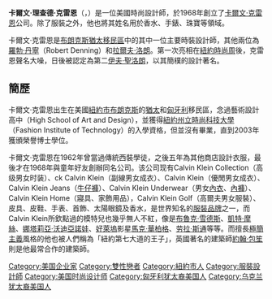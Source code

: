 {{BLP unsourced}} 
{{Otheruses|subject=服裝設計師卡爾文·克雷恩|other=他創立的同名服裝品牌|卡爾文·克雷恩}}
{{noteTA
|T=zh-hans:卡尔文·克莱因 (设计师); zh-hant:卡爾文·克雷恩 (設計師);
|1=zh-hans:卡尔文·克莱因; zh-hant:卡爾文·克雷恩;
|2=zh-hans:克莱因; zh-hant:克雷恩;
|3=zh-hans:拉尔夫·劳伦;zh-hk:勞夫·羅倫;zh-tw:拉爾夫·洛朗;
|4=zh-hans:劳拉·斯通;zh-hk:蘿拉·史東;zh-tw:蘿拉·史東;
}}
{{Infobox Fashion Designer
|image = Calvin Klein 2011 Shankbone.JPG
|caption=
|name = 卡爾文·克雷恩<br />Calvin Klein
|nationality={{USA}}
|birth_date={{Birth date and age|1942|11|19}}
|birth_place= {{USA|1912}}[[紐約市|紐約市]][[布朗克斯|布朗克斯]]
|death_date=
|death_place=
|education=[[時尚科技學院|時尚科技學院]]
|label_name=卡爾文·克雷恩 
|significant_designs=
|awards=
| parents     = Flore Stern Klein<br> Leo Klein
| relatives    = Daniel Klein
| spouse      = {{marriage|Jayne Centre|1965|1974|reason=divorced}}<br>{{marriage|Kelly Rector|1986|2006|reason=divorced}}
| children    = [[Marci_Klein|Marci Klein]]
}}
'''卡爾文·理查德·克雷恩'''（{{lang-en|Calvin Richard Klein}}，{{bd|1942年|11月19日|catIdx=K}}）是一位美國時尚設計師，於1968年創立了[[卡爾文·克雷恩|卡爾文·克雷恩]]公司。除了服裝之外，他也將其姓名用於香水、手錶、珠寶等領域。

卡爾文·克雷恩是[[布朗克斯猶太移民區|布朗克斯猶太移民區]]中的其中一位主要時裝設計師，其他兩位為[[羅勃·丹寧|羅勃·丹寧]]（Robert Denning）和[[拉爾夫·洛朗|拉爾夫·洛朗]]。第一次亮相在[[紐約時尚周|紐約時尚周]]後，克雷恩聲名大噪，日後被認定為第二[[伊夫·聖洛朗|伊夫·聖洛朗]]，以其簡樸的設計著名。

==簡歷==
卡爾文·克雷恩出生在美國[[紐約市|紐約市]][[布朗克斯|布朗克斯]]的[[猶太|猶太]]和[[匈牙利|匈牙利]]移民區，念過藝術設計高中（High School of Art and Design），並獲得[[紐約州立時尚科技大學|紐約州立時尚科技大學]]（Fashion Institute of Technology）的入學資格，但並沒有畢業，直到2003年獲頒榮譽博士學位。

卡爾文·克雷恩在1962年曾當過傳統西裝學徒，之後五年為其他商店設計衣服，最後才在1968年與童年好友創辦同名公司。该公司现有Calvin Klein Collection（高级男女时装）、ck Calvin Klein（副線男女成衣）、Calvin Klein（優閒男女成衣）、Calvin Klein Jeans（[[牛仔褲|牛仔褲]]）、Calvin Klein Underwear（男女[[內衣|內衣]]、[[內褲|內褲]]）、Calvin Klein Home（寢具、家飾用品），Calvin Klein Golf（高爾夫男女服裝）、皮具、皮鞋、手表、首飾、太陽眼鏡及香水，是世界知名的[[服裝品牌|服裝品牌]]之一，而Calvin Klein所欽點過的模特兒也幾乎無人不紅，像是[[布魯克·雪德斯|布魯克·雪德斯]]、[[凱特·摩絲|凱特·摩絲]]、[[娜塔莉亞·沃迪亞諾娃|娜塔莉亞·沃迪亞諾娃]]、[[好萊塢|好萊塢]]影星[[馬克·華柏格|馬克·華柏格]]、[[劳拉·斯通|劳拉·斯通]]等等。而擅長[[極簡主義|極簡主義]]風格的他也被人們稱為「紐約第七大道的王子」，英國著名的建築師[[約翰·包笙|約翰·包笙]]則是他最常合作的建築師。

{{Authority control}}
{{DEFAULTSORT: Klein, Calvin}}
[[Category:美国企业家|Category:美国企业家]]
[[Category:雙性戀者|Category:雙性戀者]]
[[Category:紐約市人|Category:紐約市人]]
[[Category:服裝設計師|Category:服裝設計師]]
[[Category:美国时尚设计师|Category:美国时尚设计师]]
[[Category:匈牙利犹太裔美国人|Category:匈牙利犹太裔美国人]]
[[Category:乌克兰犹太裔美国人|Category:乌克兰犹太裔美国人]]